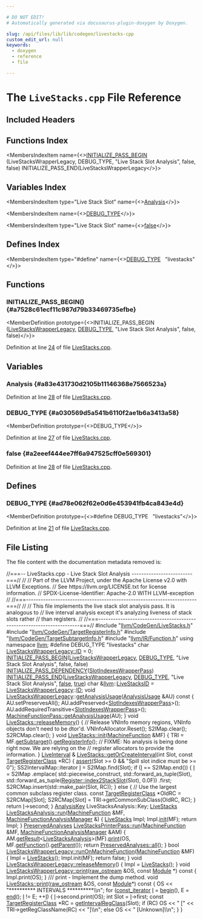 ```yaml
---

# DO NOT EDIT!
# Automatically generated via docusaurus-plugin-doxygen by Doxygen.

slug: /api/files/lib/lib/codegen/livestacks-cpp
custom_edit_url: null
keywords:
  - doxygen
  - reference
  - file

---
```





# The `LiveStacks.cpp` File Reference

<DoxygenPage pluginConfig={pluginConfig}>



## Included Headers

<IncludesList>
<IncludesListItem
  filePath="llvm/CodeGen/LiveStacks.h"
  permalink="/docs/api/files/include/include/llvm/include/llvm/codegen/livestacks-h"
  isLocal="true" />
<IncludesListItem
  filePath="llvm/CodeGen/TargetRegisterInfo.h"
  permalink="/docs/api/files/include/include/llvm/include/llvm/codegen/targetregisterinfo-h"
  isLocal="true" />
<IncludesListItem
  filePath="llvm/CodeGen/TargetSubtargetInfo.h"
  permalink="/docs/api/files/include/include/llvm/include/llvm/codegen/targetsubtargetinfo-h"
  isLocal="true" />
<IncludesListItem
  filePath="llvm/IR/Function.h"
  permalink="/docs/api/files/include/include/llvm/include/llvm/ir/function-h"
  isLocal="true" />
</IncludesList>

## Functions Index

<MembersIndex>

<MembersIndexItem
  name={<><a href="#a7528c61ecf11c987d79b33469735efbe">INITIALIZE&#95;PASS&#95;BEGIN</a> (LiveStacksWrapperLegacy, DEBUG&#95;TYPE, &quot;Live Stack Slot Analysis&quot;, false, false) INITIALIZE&#95;PASS&#95;END(LiveStacksWrapperLegacy</>}>
</MembersIndexItem>

</MembersIndex>

## Variables Index

<MembersIndex>

<MembersIndexItem
  type="Live Stack Slot"
  name={<><a href="#a83e431730d2105b11146368e7566523a">Analysis</a></>}>
</MembersIndexItem>

<MembersIndexItem
  name={<><a href="#a030569d5a541b6110f2ae1b6a3413a58">DEBUG&#95;TYPE</a></>}>
</MembersIndexItem>

<MembersIndexItem
  type="Live Stack Slot"
  name={<><a href="#a2eeef444ee7ff6a947525cff0e569301">false</a></>}>
</MembersIndexItem>

</MembersIndex>

## Defines Index

<MembersIndex>

<MembersIndexItem
  type="#define"
  name={<><a href="#ad78e062f62e0d6e453941fb4ca843e4d">DEBUG&#95;TYPE</a>&nbsp;&nbsp;&nbsp;&quot;livestacks&quot;</>}>
</MembersIndexItem>

</MembersIndex>


<SectionDefinition>

## Functions

### INITIALIZE&#95;PASS&#95;BEGIN() {#a7528c61ecf11c987d79b33469735efbe}

<MemberDefinition
  prototype={<>INITIALIZE&#95;PASS&#95;BEGIN (<a href="/docs/api/classes/llvm/livestackswrapperlegacy">LiveStacksWrapperLegacy</a>, <a href="/docs/api/files/include/include/llvm/include/llvm/adt/genericcycleimpl-h/#ad78e062f62e0d6e453941fb4ca843e4d">DEBUG&#95;TYPE</a>, &quot;Live Stack Slot Analysis&quot;, false, false)</>}>

Definition at line <a href="#l00024">24</a> of file <a href="/docs/api/files/lib/lib/codegen/livestacks-cpp">LiveStacks.cpp</a>.
</MemberDefinition>

</SectionDefinition>

<SectionDefinition>

## Variables

### Analysis {#a83e431730d2105b11146368e7566523a}

<MemberDefinition
  prototype="Live Stack Slot Analysis">

Definition at line <a href="#l00028">28</a> of file <a href="/docs/api/files/lib/lib/codegen/livestacks-cpp">LiveStacks.cpp</a>.
</MemberDefinition>

### DEBUG&#95;TYPE {#a030569d5a541b6110f2ae1b6a3413a58}

<MemberDefinition
  prototype={<>DEBUG&#95;TYPE</>}>

Definition at line <a href="#l00027">27</a> of file <a href="/docs/api/files/lib/lib/codegen/livestacks-cpp">LiveStacks.cpp</a>.
</MemberDefinition>

### false {#a2eeef444ee7ff6a947525cff0e569301}

<MemberDefinition
  prototype="Live Stack Slot false">

Definition at line <a href="#l00028">28</a> of file <a href="/docs/api/files/lib/lib/codegen/livestacks-cpp">LiveStacks.cpp</a>.
</MemberDefinition>

</SectionDefinition>

<SectionDefinition>

## Defines

### DEBUG&#95;TYPE {#ad78e062f62e0d6e453941fb4ca843e4d}

<MemberDefinition
  prototype={<>#define DEBUG&#95;TYPE&nbsp;&nbsp;&nbsp;&quot;livestacks&quot;</>}>

Definition at line <a href="#l00021">21</a> of file <a href="/docs/api/files/lib/lib/codegen/livestacks-cpp">LiveStacks.cpp</a>.
</MemberDefinition>

</SectionDefinition>

## File Listing

The file content with the documentation metadata removed is:

<ProgramListing>

<Link id="l00001" /><CodeLine lineNumber="1"><Highlight kind="comment">//===-- LiveStacks.cpp - Live Stack Slot Analysis -------------------------===//</Highlight><Highlight kind="normal"></Highlight></CodeLine>
<Link id="l00002" /><CodeLine lineNumber="2"><Highlight kind="normal"></Highlight><Highlight kind="comment">//</Highlight><Highlight kind="normal"></Highlight></CodeLine>
<Link id="l00003" /><CodeLine lineNumber="3"><Highlight kind="normal"></Highlight><Highlight kind="comment">// Part of the LLVM Project, under the Apache License v2.0 with LLVM Exceptions.</Highlight><Highlight kind="normal"></Highlight></CodeLine>
<Link id="l00004" /><CodeLine lineNumber="4"><Highlight kind="normal"></Highlight><Highlight kind="comment">// See https://llvm.org/LICENSE.txt for license information.</Highlight><Highlight kind="normal"></Highlight></CodeLine>
<Link id="l00005" /><CodeLine lineNumber="5"><Highlight kind="normal"></Highlight><Highlight kind="comment">// SPDX-License-Identifier: Apache-2.0 WITH LLVM-exception</Highlight><Highlight kind="normal"></Highlight></CodeLine>
<Link id="l00006" /><CodeLine lineNumber="6"><Highlight kind="normal"></Highlight><Highlight kind="comment">//</Highlight><Highlight kind="normal"></Highlight></CodeLine>
<Link id="l00007" /><CodeLine lineNumber="7"><Highlight kind="normal"></Highlight><Highlight kind="comment">//===----------------------------------------------------------------------===//</Highlight><Highlight kind="normal"></Highlight></CodeLine>
<Link id="l00008" /><CodeLine lineNumber="8"><Highlight kind="normal"></Highlight><Highlight kind="comment">//</Highlight><Highlight kind="normal"></Highlight></CodeLine>
<Link id="l00009" /><CodeLine lineNumber="9"><Highlight kind="normal"></Highlight><Highlight kind="comment">// This file implements the live stack slot analysis pass. It is analogous to</Highlight><Highlight kind="normal"></Highlight></CodeLine>
<Link id="l00010" /><CodeLine lineNumber="10"><Highlight kind="normal"></Highlight><Highlight kind="comment">// live interval analysis except it&#39;s analyzing liveness of stack slots rather</Highlight><Highlight kind="normal"></Highlight></CodeLine>
<Link id="l00011" /><CodeLine lineNumber="11"><Highlight kind="normal"></Highlight><Highlight kind="comment">// than registers.</Highlight><Highlight kind="normal"></Highlight></CodeLine>
<Link id="l00012" /><CodeLine lineNumber="12"><Highlight kind="normal"></Highlight><Highlight kind="comment">//</Highlight><Highlight kind="normal"></Highlight></CodeLine>
<Link id="l00013" /><CodeLine lineNumber="13"><Highlight kind="normal"></Highlight><Highlight kind="comment">//===----------------------------------------------------------------------===//</Highlight><Highlight kind="normal"></Highlight></CodeLine>
<Link id="l00014" /><CodeLine lineNumber="14"><Highlight kind="normal"></Highlight></CodeLine>
<Link id="l00015" /><CodeLine lineNumber="15"><Highlight kind="normal"></Highlight><Highlight kind="preprocessor">#include &quot;<a href="/docs/api/files/include/include/llvm/include/llvm/codegen/livestacks-h">llvm/CodeGen/LiveStacks.h</a>&quot;</Highlight><Highlight kind="normal"></Highlight></CodeLine>
<Link id="l00016" /><CodeLine lineNumber="16"><Highlight kind="normal"></Highlight><Highlight kind="preprocessor">#include &quot;<a href="/docs/api/files/include/include/llvm/include/llvm/codegen/targetregisterinfo-h">llvm/CodeGen/TargetRegisterInfo.h</a>&quot;</Highlight><Highlight kind="normal"></Highlight></CodeLine>
<Link id="l00017" /><CodeLine lineNumber="17"><Highlight kind="normal"></Highlight><Highlight kind="preprocessor">#include &quot;<a href="/docs/api/files/include/include/llvm/include/llvm/codegen/targetsubtargetinfo-h">llvm/CodeGen/TargetSubtargetInfo.h</a>&quot;</Highlight><Highlight kind="normal"></Highlight></CodeLine>
<Link id="l00018" /><CodeLine lineNumber="18"><Highlight kind="normal"></Highlight><Highlight kind="preprocessor">#include &quot;<a href="/docs/api/files/include/include/llvm/include/llvm/ir/function-h">llvm/IR/Function.h</a>&quot;</Highlight><Highlight kind="normal"></Highlight></CodeLine>
<Link id="l00019" /><CodeLine lineNumber="19"><Highlight kind="normal"></Highlight><Highlight kind="keyword">using namespace </Highlight><Highlight kind="normal"><a href="/docs/api/namespaces/llvm">llvm</a>;</Highlight></CodeLine>
<Link id="l00020" /><CodeLine lineNumber="20"><Highlight kind="normal"></Highlight></CodeLine>
<Link id="l00021" /><CodeLine lineNumber="21" lineLink="#ad78e062f62e0d6e453941fb4ca843e4d"><Highlight kind="normal"></Highlight><Highlight kind="preprocessor">#define DEBUG&#95;TYPE &quot;livestacks&quot;</Highlight><Highlight kind="normal"></Highlight></CodeLine>
<Link id="l00022" /><CodeLine lineNumber="22"><Highlight kind="normal"></Highlight></CodeLine>
<Link id="l00023" /><CodeLine lineNumber="23"><Highlight kind="normal"></Highlight><Highlight kind="keywordtype">char</Highlight><Highlight kind="normal"> <a href="/docs/api/classes/llvm/livestackswrapperlegacy/#a3acb7065e160395d8ac3ab80b7194acd">LiveStacksWrapperLegacy::ID</a> = 0;</Highlight></CodeLine>
<Link id="l00024" /><CodeLine lineNumber="24" lineLink="#a7528c61ecf11c987d79b33469735efbe"><Highlight kind="normal"><a href="/docs/api/files/include/include/llvm/passsupport-h/#aaa970fc931c1c63037a8182e028d04b1">INITIALIZE&#95;PASS&#95;BEGIN</a>(<a href="/docs/api/classes/llvm/livestackswrapperlegacy">LiveStacksWrapperLegacy</a>, <a href="/docs/api/files/include/include/llvm/include/llvm/adt/genericcycleimpl-h/#ad78e062f62e0d6e453941fb4ca843e4d">DEBUG&#95;TYPE</a>,</Highlight></CodeLine>
<Link id="l00025" /><CodeLine lineNumber="25"><Highlight kind="normal">                      </Highlight><Highlight kind="stringliteral">&quot;Live Stack Slot Analysis&quot;</Highlight><Highlight kind="normal">, </Highlight><Highlight kind="keyword">false</Highlight><Highlight kind="normal">, </Highlight><Highlight kind="keyword">false</Highlight><Highlight kind="normal">)</Highlight></CodeLine>
<Link id="l00026" /><CodeLine lineNumber="26"><Highlight kind="normal"><a href="/docs/api/files/include/include/llvm/passsupport-h/#a14724f1ccf528e73bb29bc9230737967">INITIALIZE&#95;PASS&#95;DEPENDENCY</a>(<a href="/docs/api/classes/llvm/slotindexeswrapperpass">SlotIndexesWrapperPass</a>)</Highlight></CodeLine>
<Link id="l00027" /><CodeLine lineNumber="27" lineLink="#a030569d5a541b6110f2ae1b6a3413a58"><Highlight kind="normal"><a href="/docs/api/files/include/include/llvm/passsupport-h/#a74ce8276b89067e806f67c45a6d92575">INITIALIZE&#95;PASS&#95;END</a>(<a href="/docs/api/classes/llvm/livestackswrapperlegacy">LiveStacksWrapperLegacy</a>, <a href="/docs/api/files/include/include/llvm/include/llvm/adt/genericcycleimpl-h/#ad78e062f62e0d6e453941fb4ca843e4d">DEBUG&#95;TYPE</a>,</Highlight></CodeLine>
<Link id="l00028" /><CodeLine lineNumber="28" lineLink="#a83e431730d2105b11146368e7566523a"><Highlight kind="normal">                    </Highlight><Highlight kind="stringliteral">&quot;Live Stack Slot Analysis&quot;</Highlight><Highlight kind="normal">, <a href="/docs/api/namespaces/false">false</a>, <a href="/docs/api/files/lib/lib/analysis/basicaliasanalysis-cpp/#af6d5cafbdfc5313e65d990120021a3ec">true</a>)</Highlight></CodeLine>
<Link id="l00029" /><CodeLine lineNumber="29"><Highlight kind="normal"></Highlight></CodeLine>
<Link id="l00030" /><CodeLine lineNumber="30" lineLink="/docs/api/namespaces/llvm/#a3620dc5b2bbbde4e2ec1dddb472f6932"><Highlight kind="normal"></Highlight><Highlight kind="keywordtype">char</Highlight><Highlight kind="normal"> &amp;<a href="/docs/api/namespaces/llvm">llvm</a>::<a href="/docs/api/namespaces/llvm/#a3620dc5b2bbbde4e2ec1dddb472f6932">LiveStacksID</a> = <a href="/docs/api/classes/llvm/livestackswrapperlegacy">LiveStacksWrapperLegacy</a>::<a href="/docs/api/namespaces/llvm/callingconv/#abdf8cf606905c10634e831390981b0ed">ID</a>;</Highlight></CodeLine>
<Link id="l00031" /><CodeLine lineNumber="31"><Highlight kind="normal"></Highlight></CodeLine>
<Link id="l00032" /><CodeLine lineNumber="32" lineLink="/docs/api/classes/llvm/livestackswrapperlegacy/#a37a8f288cf89cbd214d7c2f22c0dc810"><Highlight kind="normal"></Highlight><Highlight kind="keywordtype">void</Highlight><Highlight kind="normal"> <a href="/docs/api/classes/llvm/livestackswrapperlegacy/#a5592647b51ec84f1fb0258b4e452c1cc">LiveStacksWrapperLegacy</a>::<a href="/docs/api/classes/llvm/livestackswrapperlegacy/#a37a8f288cf89cbd214d7c2f22c0dc810">getAnalysisUsage</a>(<a href="/docs/api/classes/llvm/analysisusage">AnalysisUsage</a> &amp;AU)</Highlight><Highlight kind="keyword"> const </Highlight><Highlight kind="normal">&#123;</Highlight></CodeLine>
<Link id="l00033" /><CodeLine lineNumber="33"><Highlight kind="normal">  AU.setPreservesAll();</Highlight></CodeLine>
<Link id="l00034" /><CodeLine lineNumber="34"><Highlight kind="normal">  AU.addPreserved&lt;<a href="/docs/api/classes/llvm/slotindexeswrapperpass">SlotIndexesWrapperPass</a>&gt;();</Highlight></CodeLine>
<Link id="l00035" /><CodeLine lineNumber="35"><Highlight kind="normal">  AU.addRequiredTransitive&lt;<a href="/docs/api/classes/llvm/slotindexeswrapperpass">SlotIndexesWrapperPass</a>&gt;();</Highlight></CodeLine>
<Link id="l00036" /><CodeLine lineNumber="36"><Highlight kind="normal">  <a href="/docs/api/classes/llvm/machinefunctionpass/#a864fd57b4304ef933b3281d0ef85a88e">MachineFunctionPass::getAnalysisUsage</a>(AU);</Highlight></CodeLine>
<Link id="l00037" /><CodeLine lineNumber="37"><Highlight kind="normal">&#125;</Highlight></CodeLine>
<Link id="l00038" /><CodeLine lineNumber="38"><Highlight kind="normal"></Highlight></CodeLine>
<Link id="l00039" /><CodeLine lineNumber="39" lineLink="/docs/api/classes/llvm/livestacks/#afa35a4ac060fbfd13a7e839b3c08732a"><Highlight kind="normal"></Highlight><Highlight kind="keywordtype">void</Highlight><Highlight kind="normal"> <a href="/docs/api/classes/llvm/livestacks/#afa35a4ac060fbfd13a7e839b3c08732a">LiveStacks::releaseMemory</a>() &#123;</Highlight></CodeLine>
<Link id="l00040" /><CodeLine lineNumber="40"><Highlight kind="normal">  </Highlight><Highlight kind="comment">// Release VNInfo memory regions, VNInfo objects don&#39;t need to be dtor&#39;d.</Highlight><Highlight kind="normal"></Highlight></CodeLine>
<Link id="l00041" /><CodeLine lineNumber="41"><Highlight kind="normal">  VNInfoAllocator.Reset();</Highlight></CodeLine>
<Link id="l00042" /><CodeLine lineNumber="42"><Highlight kind="normal">  S2IMap.clear();</Highlight></CodeLine>
<Link id="l00043" /><CodeLine lineNumber="43"><Highlight kind="normal">  S2RCMap.clear();</Highlight></CodeLine>
<Link id="l00044" /><CodeLine lineNumber="44"><Highlight kind="normal">&#125;</Highlight></CodeLine>
<Link id="l00045" /><CodeLine lineNumber="45"><Highlight kind="normal"></Highlight></CodeLine>
<Link id="l00046" /><CodeLine lineNumber="46" lineLink="/docs/api/classes/llvm/livestacks/#af0bf32332fb80b5892bd7b128638105c"><Highlight kind="normal"></Highlight><Highlight kind="keywordtype">void</Highlight><Highlight kind="normal"> <a href="/docs/api/classes/llvm/livestacks/#af0bf32332fb80b5892bd7b128638105c">LiveStacks::init</a>(<a href="/docs/api/classes/llvm/machinefunction">MachineFunction</a> &amp;MF) &#123;</Highlight></CodeLine>
<Link id="l00047" /><CodeLine lineNumber="47"><Highlight kind="normal">  TRI = MF.<a href="/docs/api/classes/llvm/machinefunction/#a3825368aca2bc1550d173660df4da6a6">getSubtarget</a>().<a href="/docs/api/classes/llvm/targetsubtargetinfo/#a43c530c830206ecf5ad3359364634c75">getRegisterInfo</a>();</Highlight></CodeLine>
<Link id="l00048" /><CodeLine lineNumber="48"><Highlight kind="normal">  </Highlight><Highlight kind="comment">// FIXME: No analysis is being done right now. We are relying on the</Highlight><Highlight kind="normal"></Highlight></CodeLine>
<Link id="l00049" /><CodeLine lineNumber="49"><Highlight kind="normal">  </Highlight><Highlight kind="comment">// register allocators to provide the information.</Highlight><Highlight kind="normal"></Highlight></CodeLine>
<Link id="l00050" /><CodeLine lineNumber="50"><Highlight kind="normal">&#125;</Highlight></CodeLine>
<Link id="l00051" /><CodeLine lineNumber="51"><Highlight kind="normal"></Highlight></CodeLine>
<Link id="l00052" /><CodeLine lineNumber="52"><Highlight kind="normal"><a href="/docs/api/classes/llvm/liveinterval">LiveInterval</a> &amp;</Highlight></CodeLine>
<Link id="l00053" /><CodeLine lineNumber="53" lineLink="/docs/api/classes/llvm/livestacks/#a77ec673a7fde73e91e8fa6be83a82b01"><Highlight kind="normal"><a href="/docs/api/classes/llvm/livestacks/#a77ec673a7fde73e91e8fa6be83a82b01">LiveStacks::getOrCreateInterval</a>(</Highlight><Highlight kind="keywordtype">int</Highlight><Highlight kind="normal"> Slot, </Highlight><Highlight kind="keyword">const</Highlight><Highlight kind="normal"> <a href="/docs/api/classes/llvm/targetregisterclass">TargetRegisterClass</a> &#42;RC) &#123;</Highlight></CodeLine>
<Link id="l00054" /><CodeLine lineNumber="54"><Highlight kind="normal">  <a href="/docs/api/files/lib/lib/target/lib/target/amdgpu/silowercontrolflow-cpp/#a4868c5d81c5ccc98c47aeab6244346a0">assert</a>(Slot &gt;= 0 &amp;&amp; </Highlight><Highlight kind="stringliteral">&quot;Spill slot indice must be &gt;= 0&quot;</Highlight><Highlight kind="normal">);</Highlight></CodeLine>
<Link id="l00055" /><CodeLine lineNumber="55"><Highlight kind="normal">  SS2IntervalMap::iterator <a href="/docs/api/files/lib/lib/support/md5-cpp/#ac0eafdc9ee161b71e7af98af736952fd">I</a> = S2IMap.find(Slot);</Highlight></CodeLine>
<Link id="l00056" /><CodeLine lineNumber="56"><Highlight kind="normal">  </Highlight><Highlight kind="keywordflow">if</Highlight><Highlight kind="normal"> (<a href="/docs/api/files/lib/lib/support/md5-cpp/#ac0eafdc9ee161b71e7af98af736952fd">I</a> == S2IMap.end()) &#123;</Highlight></CodeLine>
<Link id="l00057" /><CodeLine lineNumber="57"><Highlight kind="normal">    <a href="/docs/api/files/lib/lib/support/md5-cpp/#ac0eafdc9ee161b71e7af98af736952fd">I</a> = S2IMap</Highlight></CodeLine>
<Link id="l00058" /><CodeLine lineNumber="58"><Highlight kind="normal">            .emplace(</Highlight></CodeLine>
<Link id="l00059" /><CodeLine lineNumber="59"><Highlight kind="normal">                std::piecewise&#95;construct, std::forward&#95;as&#95;tuple(Slot),</Highlight></CodeLine>
<Link id="l00060" /><CodeLine lineNumber="60"><Highlight kind="normal">                std::forward&#95;as&#95;tuple(<a href="/docs/api/classes/llvm/register/#a92cd11abfd541caadc1fc825b78f9903">Register::index2StackSlot</a>(Slot), 0.0F))</Highlight></CodeLine>
<Link id="l00061" /><CodeLine lineNumber="61"><Highlight kind="normal">            .first;</Highlight></CodeLine>
<Link id="l00062" /><CodeLine lineNumber="62"><Highlight kind="normal">    S2RCMap.insert(std::make&#95;pair(Slot, RC));</Highlight></CodeLine>
<Link id="l00063" /><CodeLine lineNumber="63"><Highlight kind="normal">  &#125; </Highlight><Highlight kind="keywordflow">else</Highlight><Highlight kind="normal"> &#123;</Highlight></CodeLine>
<Link id="l00064" /><CodeLine lineNumber="64"><Highlight kind="normal">    </Highlight><Highlight kind="comment">// Use the largest common subclass register class.</Highlight><Highlight kind="normal"></Highlight></CodeLine>
<Link id="l00065" /><CodeLine lineNumber="65"><Highlight kind="normal">    </Highlight><Highlight kind="keyword">const</Highlight><Highlight kind="normal"> <a href="/docs/api/classes/llvm/targetregisterclass">TargetRegisterClass</a> &#42;OldRC = S2RCMap&#91;Slot&#93;;</Highlight></CodeLine>
<Link id="l00066" /><CodeLine lineNumber="66"><Highlight kind="normal">    S2RCMap&#91;Slot&#93; = TRI-&gt;getCommonSubClass(OldRC, RC);</Highlight></CodeLine>
<Link id="l00067" /><CodeLine lineNumber="67"><Highlight kind="normal">  &#125;</Highlight></CodeLine>
<Link id="l00068" /><CodeLine lineNumber="68"><Highlight kind="normal">  </Highlight><Highlight kind="keywordflow">return</Highlight><Highlight kind="normal"> <a href="/docs/api/files/lib/lib/support/md5-cpp/#ac0eafdc9ee161b71e7af98af736952fd">I</a>-&gt;second;</Highlight></CodeLine>
<Link id="l00069" /><CodeLine lineNumber="69"><Highlight kind="normal">&#125;</Highlight></CodeLine>
<Link id="l00070" /><CodeLine lineNumber="70"><Highlight kind="normal"></Highlight></CodeLine>
<Link id="l00071" /><CodeLine lineNumber="71"><Highlight kind="normal"><a href="/docs/api/structs/llvm/analysiskey">AnalysisKey</a> LiveStacksAnalysis::Key;</Highlight></CodeLine>
<Link id="l00072" /><CodeLine lineNumber="72"><Highlight kind="normal"></Highlight></CodeLine>
<Link id="l00073" /><CodeLine lineNumber="73" lineLink="/docs/api/classes/llvm/livestacksanalysis/#a29ac642c66f81aec21a04bc46b81b82e"><Highlight kind="normal"><a href="/docs/api/classes/llvm/livestacks">LiveStacks</a> <a href="/docs/api/classes/llvm/livestacksanalysis/#a29ac642c66f81aec21a04bc46b81b82e">LiveStacksAnalysis::run</a>(<a href="/docs/api/classes/llvm/machinefunction">MachineFunction</a> &amp;MF,</Highlight></CodeLine>
<Link id="l00074" /><CodeLine lineNumber="74"><Highlight kind="normal">                                   <a href="/docs/api/namespaces/llvm/#a064825a8817522ca733ac413a7122d36">MachineFunctionAnalysisManager</a> &amp;) &#123;</Highlight></CodeLine>
<Link id="l00075" /><CodeLine lineNumber="75"><Highlight kind="normal">  <a href="/docs/api/classes/llvm/livestacks">LiveStacks</a> Impl;</Highlight></CodeLine>
<Link id="l00076" /><CodeLine lineNumber="76"><Highlight kind="normal">  Impl.<a href="/docs/api/classes/llvm/livestacks/#af0bf32332fb80b5892bd7b128638105c">init</a>(MF);</Highlight></CodeLine>
<Link id="l00077" /><CodeLine lineNumber="77"><Highlight kind="normal">  </Highlight><Highlight kind="keywordflow">return</Highlight><Highlight kind="normal"> Impl;</Highlight></CodeLine>
<Link id="l00078" /><CodeLine lineNumber="78"><Highlight kind="normal">&#125;</Highlight></CodeLine>
<Link id="l00079" /><CodeLine lineNumber="79"><Highlight kind="normal"><a href="/docs/api/classes/llvm/preservedanalyses">PreservedAnalyses</a></Highlight></CodeLine>
<Link id="l00080" /><CodeLine lineNumber="80" lineLink="/docs/api/classes/llvm/livestacksprinterpass/#aa3bb974f54082b4cda61faff8b9756c0"><Highlight kind="normal"><a href="/docs/api/classes/llvm/livestacksprinterpass/#aa3bb974f54082b4cda61faff8b9756c0">LiveStacksPrinterPass::run</a>(<a href="/docs/api/classes/llvm/machinefunction">MachineFunction</a> &amp;MF,</Highlight></CodeLine>
<Link id="l00081" /><CodeLine lineNumber="81"><Highlight kind="normal">                           <a href="/docs/api/namespaces/llvm/#a064825a8817522ca733ac413a7122d36">MachineFunctionAnalysisManager</a> &amp;AM) &#123;</Highlight></CodeLine>
<Link id="l00082" /><CodeLine lineNumber="82"><Highlight kind="normal">  AM.<a href="/docs/api/classes/llvm/analysismanager/#aaab1fad63e4f3b8679469720a873fedd">getResult</a>&lt;<a href="/docs/api/classes/llvm/livestacksanalysis">LiveStacksAnalysis</a>&gt;(MF).<a href="/docs/api/namespaces/llvm/#a50bf746ca1858c0e272e3a802fc27942">print</a>(OS, MF.<a href="/docs/api/classes/llvm/machinefunction/#a977ddce262de45c645be23d951066351">getFunction</a>().<a href="/docs/api/classes/llvm/globalvalue/#a739b30c811f1eece61b05320ddf44e5b">getParent</a>());</Highlight></CodeLine>
<Link id="l00083" /><CodeLine lineNumber="83"><Highlight kind="normal">  </Highlight><Highlight kind="keywordflow">return</Highlight><Highlight kind="normal"> <a href="/docs/api/classes/llvm/preservedanalyses/#a1258a1ff55557c27684010ebd7283712">PreservedAnalyses::all</a>();</Highlight></CodeLine>
<Link id="l00084" /><CodeLine lineNumber="84"><Highlight kind="normal">&#125;</Highlight></CodeLine>
<Link id="l00085" /><CodeLine lineNumber="85"><Highlight kind="normal"></Highlight></CodeLine>
<Link id="l00086" /><CodeLine lineNumber="86" lineLink="/docs/api/classes/llvm/livestackswrapperlegacy/#a473e49d66bce6c4bcff6a2ec7b6ea73c"><Highlight kind="normal"></Highlight><Highlight kind="keywordtype">bool</Highlight><Highlight kind="normal"> <a href="/docs/api/classes/llvm/livestackswrapperlegacy/#a473e49d66bce6c4bcff6a2ec7b6ea73c">LiveStacksWrapperLegacy::runOnMachineFunction</a>(<a href="/docs/api/classes/llvm/machinefunction">MachineFunction</a> &amp;MF) &#123;</Highlight></CodeLine>
<Link id="l00087" /><CodeLine lineNumber="87"><Highlight kind="normal">  Impl = <a href="/docs/api/classes/llvm/livestacks">LiveStacks</a>();</Highlight></CodeLine>
<Link id="l00088" /><CodeLine lineNumber="88"><Highlight kind="normal">  Impl.init(MF);</Highlight></CodeLine>
<Link id="l00089" /><CodeLine lineNumber="89"><Highlight kind="normal">  </Highlight><Highlight kind="keywordflow">return</Highlight><Highlight kind="normal"> </Highlight><Highlight kind="keyword">false</Highlight><Highlight kind="normal">;</Highlight></CodeLine>
<Link id="l00090" /><CodeLine lineNumber="90"><Highlight kind="normal">&#125;</Highlight></CodeLine>
<Link id="l00091" /><CodeLine lineNumber="91"><Highlight kind="normal"></Highlight></CodeLine>
<Link id="l00092" /><CodeLine lineNumber="92" lineLink="/docs/api/classes/llvm/livestackswrapperlegacy/#acc72af8cb369987fe3e15aefa278237b"><Highlight kind="normal"></Highlight><Highlight kind="keywordtype">void</Highlight><Highlight kind="normal"> <a href="/docs/api/classes/llvm/livestackswrapperlegacy/#acc72af8cb369987fe3e15aefa278237b">LiveStacksWrapperLegacy::releaseMemory</a>() &#123; Impl = <a href="/docs/api/classes/llvm/livestacks">LiveStacks</a>(); &#125;</Highlight></CodeLine>
<Link id="l00093" /><CodeLine lineNumber="93"><Highlight kind="normal"></Highlight></CodeLine>
<Link id="l00094" /><CodeLine lineNumber="94" lineLink="/docs/api/classes/llvm/livestackswrapperlegacy/#a074a72e06cfffe3a474ead2492d06235"><Highlight kind="normal"></Highlight><Highlight kind="keywordtype">void</Highlight><Highlight kind="normal"> <a href="/docs/api/classes/llvm/livestackswrapperlegacy/#a074a72e06cfffe3a474ead2492d06235">LiveStacksWrapperLegacy::print</a>(<a href="/docs/api/classes/llvm/raw-ostream">raw&#95;ostream</a> &amp;OS, </Highlight><Highlight kind="keyword">const</Highlight><Highlight kind="normal"> <a href="/docs/api/classes/llvm/module">Module</a> &#42;)</Highlight><Highlight kind="keyword"> const </Highlight><Highlight kind="normal">&#123;</Highlight></CodeLine>
<Link id="l00095" /><CodeLine lineNumber="95"><Highlight kind="normal">  Impl.print(OS);</Highlight></CodeLine>
<Link id="l00096" /><CodeLine lineNumber="96"><Highlight kind="normal">&#125;</Highlight></CodeLine>
<Link id="l00097" /><CodeLine lineNumber="97"><Highlight kind="normal"></Highlight><Highlight kind="comment"></Highlight></CodeLine>
<Link id="l00098" /><CodeLine lineNumber="98"><Highlight kind="comment">/// print - Implement the dump method.</Highlight><Highlight kind="normal"></Highlight></CodeLine>
<Link id="l00099" /><CodeLine lineNumber="99" lineLink="/docs/api/classes/llvm/livestacks/#a8a7b7ae5b414e85f22776cb63e7f1761"><Highlight kind="normal"></Highlight><Highlight kind="keywordtype">void</Highlight><Highlight kind="normal"> <a href="/docs/api/classes/llvm/livestacks/#a8a7b7ae5b414e85f22776cb63e7f1761">LiveStacks::print</a>(<a href="/docs/api/classes/llvm/raw-ostream">raw&#95;ostream</a> &amp;OS, </Highlight><Highlight kind="keyword">const</Highlight><Highlight kind="normal"> <a href="/docs/api/classes/llvm/module">Module</a>&#42;)</Highlight><Highlight kind="keyword"> const </Highlight><Highlight kind="normal">&#123;</Highlight></CodeLine>
<Link id="l00100" /><CodeLine lineNumber="100"><Highlight kind="normal"></Highlight></CodeLine>
<Link id="l00101" /><CodeLine lineNumber="101"><Highlight kind="normal">  OS &lt;&lt; </Highlight><Highlight kind="stringliteral">&quot;&#42;&#42;&#42;&#42;&#42;&#42;&#42;&#42;&#42;&#42; INTERVALS &#42;&#42;&#42;&#42;&#42;&#42;&#42;&#42;&#42;&#42;\\n&quot;</Highlight><Highlight kind="normal">;</Highlight></CodeLine>
<Link id="l00102" /><CodeLine lineNumber="102"><Highlight kind="normal">  </Highlight><Highlight kind="keywordflow">for</Highlight><Highlight kind="normal"> (<a href="/docs/api/classes/llvm/livestacks/#a026e80ee8206e8ee41f83a6cb307e26a">const&#95;iterator</a> <a href="/docs/api/files/lib/lib/support/md5-cpp/#ac0eafdc9ee161b71e7af98af736952fd">I</a> = <a href="/docs/api/classes/llvm/livestacks/#ac9d3b24f9d072b88efe5d1d8d4602185">begin</a>(), E = <a href="/docs/api/classes/llvm/livestacks/#a9ac7a05297065124a24ef67809daeadb">end</a>(); <a href="/docs/api/files/lib/lib/support/md5-cpp/#ac0eafdc9ee161b71e7af98af736952fd">I</a> != E; ++<a href="/docs/api/files/lib/lib/support/md5-cpp/#ac0eafdc9ee161b71e7af98af736952fd">I</a>) &#123;</Highlight></CodeLine>
<Link id="l00103" /><CodeLine lineNumber="103"><Highlight kind="normal">    <a href="/docs/api/files/lib/lib/support/md5-cpp/#ac0eafdc9ee161b71e7af98af736952fd">I</a>-&gt;second.print(OS);</Highlight></CodeLine>
<Link id="l00104" /><CodeLine lineNumber="104"><Highlight kind="normal">    </Highlight><Highlight kind="keywordtype">int</Highlight><Highlight kind="normal"> Slot = <a href="/docs/api/files/lib/lib/support/md5-cpp/#ac0eafdc9ee161b71e7af98af736952fd">I</a>-&gt;first;</Highlight></CodeLine>
<Link id="l00105" /><CodeLine lineNumber="105"><Highlight kind="normal">    </Highlight><Highlight kind="keyword">const</Highlight><Highlight kind="normal"> <a href="/docs/api/classes/llvm/targetregisterclass">TargetRegisterClass</a> &#42;RC = <a href="/docs/api/classes/llvm/livestacks/#a912a452298b0752ff3b277a15d3e0c7c">getIntervalRegClass</a>(Slot);</Highlight></CodeLine>
<Link id="l00106" /><CodeLine lineNumber="106"><Highlight kind="normal">    </Highlight><Highlight kind="keywordflow">if</Highlight><Highlight kind="normal"> (RC)</Highlight></CodeLine>
<Link id="l00107" /><CodeLine lineNumber="107"><Highlight kind="normal">      OS &lt;&lt; </Highlight><Highlight kind="stringliteral">&quot; &#91;&quot;</Highlight><Highlight kind="normal"> &lt;&lt; TRI-&gt;getRegClassName(RC) &lt;&lt; </Highlight><Highlight kind="stringliteral">&quot;&#93;\\n&quot;</Highlight><Highlight kind="normal">;</Highlight></CodeLine>
<Link id="l00108" /><CodeLine lineNumber="108"><Highlight kind="normal">    </Highlight><Highlight kind="keywordflow">else</Highlight><Highlight kind="normal"></Highlight></CodeLine>
<Link id="l00109" /><CodeLine lineNumber="109"><Highlight kind="normal">      OS &lt;&lt; </Highlight><Highlight kind="stringliteral">&quot; &#91;Unknown&#93;\\n&quot;</Highlight><Highlight kind="normal">;</Highlight></CodeLine>
<Link id="l00110" /><CodeLine lineNumber="110"><Highlight kind="normal">  &#125;</Highlight></CodeLine>
<Link id="l00111" /><CodeLine lineNumber="111"><Highlight kind="normal">&#125;</Highlight></CodeLine>

</ProgramListing>


</DoxygenPage>
